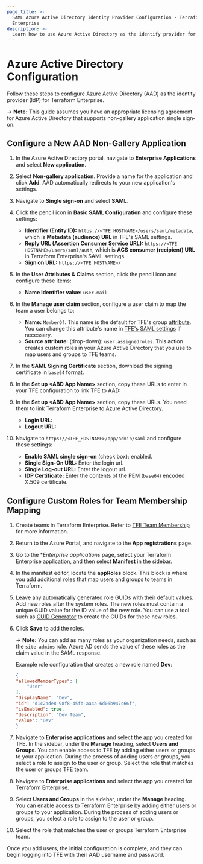 ```yaml
---
page_title: >-
  SAML Azure Active Directory Identity Provider Configuration - Terraform
  Enterprise
description: >-
  Learn how to use Azure Active Directory as the identify provider for Terraform Enterprise.
---
```


# Azure Active Directory Configuration

Follow these steps to configure Azure Active Directory (AAD) as the identity provider (IdP) for Terraform Enterprise.

-> **Note:** This guide assumes you have an appropriate licensing agreement for Azure Active Directory that supports non-gallery application single sign-on.

## Configure a New AAD Non-Gallery Application

1. In the Azure Active Directory portal, navigate to **Enterprise Applications** and select **New application**.

1. Select **Non-gallery application**. Provide a name for the application and click **Add**. AAD automatically redirects to your new application's settings.

1. Navigate to **Single sign-on** and select **SAML**.

1. Click the pencil icon in **Basic SAML Configuration** and configure these settings:
   - **Identifier (Entity ID):** `https://<TFE HOSTNAME>/users/saml/metadata`, which is **Metadata (audience) URL** in TFE's SAML settings.
   - **Reply URL (Assertion Consumer Service URL):** `https://<TFE HOSTNAME>/users/saml/auth`, which is **ACS consumer (recipient) URL** in Terraform Enterprise's SAML settings.
   - **Sign on URL:** `https://<TFE HOSTNAME>/`

1. In the **User Attributes & Claims** section, click the pencil icon and configure these items:
   - **Name Identifier value:** `user.mail`

1. In the **Manage user claim** section, configure a user claim to map the team a user belongs to:
   - **Name:** `MemberOf`. This name is the default for TFE's group [attribute](/terraform/enterprise/saml/attributes). You can change this attribute's name in [TFE's SAML settings](/terraform/enterprise/saml/configuration) if necessary.
   - **Source attribute:** (drop-down): `user.assignedroles`. This action creates custom roles in your Azure Active Directory that you use to map users and groups to TFE teams.

1. In the **SAML Signing Certificate** section, download the signing certificate in `base64` format.

1. In the **Set up &lt;ABD App Name&gt;** section, copy these URLs to enter in your TFE configuration to link TFE to AAD:

1. In the **Set up &lt;ABD App Name&gt;** section, copy these URLs. You need them to link Terraform Enterprise to Azure Active Directory.
   - **Login URL:**
   - **Logout URL:**

1. Navigate to `https://<TFE_HOSTNAME>/app/admin/saml` and configure these settings:
   - **Enable SAML single sign-on** (check box): enabled.
   - **Single Sign-On URL:** Enter the login url.
   - **Single Log-out URL:** Enter the logout url.
   - **IDP Certificate:** Enter the contents of the PEM (`base64`) encoded X.509 certificate.

## Configure Custom Roles for Team Membership Mapping

1. Create teams in Terraform Enterprise. Refer to [TFE Team Membership](/terraform/enterprise/saml/team-membership) for more information.

1. Return to the Azure Portal, and navigate to the **App registrations** page.

1. Go to the **Enterprise applications* page, select your Terraform Enterprise application, and then select **Manifest** in the sidebar.

1. In the manifest editor, locate the **appRoles** block. This block is where you add additional roles that map users and groups to teams in Terraform.

1. Leave any automatically generated role GUIDs with their default values. Add new roles after the system roles. The new roles must contain a unique GUID value for the ID value of the new role. You can use a tool such as [GUID Generator](https://www.guidgenerator.com) to create the GUIDs for these new roles. 

1. Click **Save** to add the roles.

   -> **Note:** You can add as many roles as your organization needs, such as the `site-admins` role. Azure AD sends the value of these roles as the claim value in the SAML response.

   Example role configuration that creates a new role named **Dev**:

   ```json
   {
   "allowedMemberTypes": [
       "User"
   ],
   "displayName": "Dev",
   "id": "d1c2ade8-98f8-45fd-aa4a-6d06b947c66f",
   "isEnabled": true,
   "description": "Dev Team",
   "value": "Dev"
   }
   ```

1. Navigate to **Enterprise applications** and select the app you created for TFE. In the sidebar, under the **Manage** heading, select **Users and Groups**. You can enable access to TFE by adding either users or groups to your application. During the process of adding users or groups, you select a role to assign to the user or group. Select the role that matches the user or groups TFE team.

1. Navigate to **Enterprise applications** and select the app you created for Terraform Enterprise. 

1. Select **Users and Groups** in the sidebar, under the **Manage** heading. You can enable access to Terraform Enterprise by adding either users or groups to your application. During the process of adding users or groups, you select a role to assign to the user or group. 

1. Select the role that matches the user or groups Terraform Enterprise team.

Once you add users, the initial configuration is complete, and they can begin logging into TFE with their AAD username and password.
